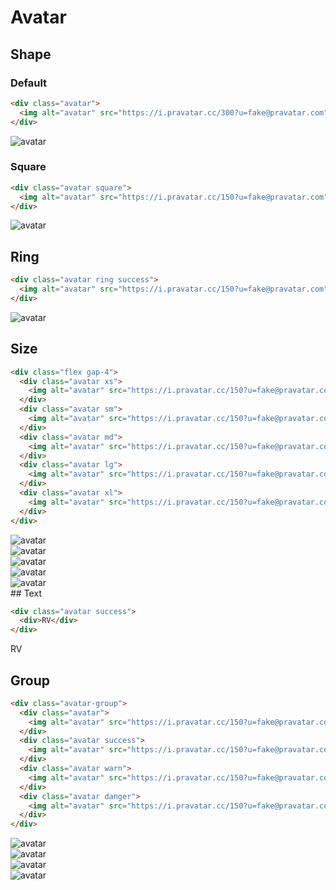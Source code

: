 # Avatar

## Shape

### Default

```html
<div class="avatar">
  <img alt="avatar" src="https://i.pravatar.cc/300?u=fake@pravatar.com" />
</div>
```

<div className="avatar">
  <img alt="avatar" src="https://i.pravatar.cc/300?u=fake@pravatar.com" />
</div>

### Square

```html
<div class="avatar square">
  <img alt="avatar" src="https://i.pravatar.cc/150?u=fake@pravatar.com" />
</div>
```

<div className="avatar square">
  <img alt="avatar" src="https://i.pravatar.cc/150?u=fake@pravatar.com" />
</div>

## Ring

```html
<div class="avatar ring success">
  <img alt="avatar" src="https://i.pravatar.cc/150?u=fake@pravatar.com" />
</div>
```

<div className="avatar ring success">
  <img alt="avatar" src="https://i.pravatar.cc/150?u=fake@pravatar.com" />
</div>

## Size

```html
<div class="flex gap-4">
  <div class="avatar xs">
    <img alt="avatar" src="https://i.pravatar.cc/150?u=fake@pravatar.com" />
  </div>
  <div class="avatar sm">
    <img alt="avatar" src="https://i.pravatar.cc/150?u=fake@pravatar.com" />
  </div>
  <div class="avatar md">
    <img alt="avatar" src="https://i.pravatar.cc/150?u=fake@pravatar.com" />
  </div>
  <div class="avatar lg">
    <img alt="avatar" src="https://i.pravatar.cc/150?u=fake@pravatar.com" />
  </div>
  <div class="avatar xl">
    <img alt="avatar" src="https://i.pravatar.cc/150?u=fake@pravatar.com" />
  </div>
</div>
```

<div className="flex gap-4">
  <div className="avatar xs">
    <img alt="avatar" src="https://i.pravatar.cc/150?u=fake@pravatar.com" />
  </div>
  <div className="avatar sm">
    <img alt="avatar" src="https://i.pravatar.cc/150?u=fake@pravatar.com" />
  </div>
  <div className="avatar md">
    <img alt="avatar" src="https://i.pravatar.cc/150?u=fake@pravatar.com" />
  </div>
  <div className="avatar lg">
    <img alt="avatar" src="https://i.pravatar.cc/150?u=fake@pravatar.com" />
  </div>
  <div className="avatar xl">
    <img alt="avatar" src="https://i.pravatar.cc/150?u=fake@pravatar.com" />
  </div>
</div>
## Text

```html
<div class="avatar success">
  <div>RV</div>
</div>
```

<div className="avatar success">
  <div>RV</div>
</div>

## Group

```html
<div class="avatar-group">
  <div class="avatar">
    <img alt="avatar" src="https://i.pravatar.cc/150?u=fake@pravatar.com" />
  </div>
  <div class="avatar success">
    <img alt="avatar" src="https://i.pravatar.cc/150?u=fake@pravatar.com" />
  </div>
  <div class="avatar warn">
    <img alt="avatar" src="https://i.pravatar.cc/150?u=fake@pravatar.com" />
  </div>
  <div class="avatar danger">
    <img alt="avatar" src="https://i.pravatar.cc/150?u=fake@pravatar.com" />
  </div>
</div>
```

<div className="avatar-group">
  <div className="avatar">
    <img alt="avatar" src="https://i.pravatar.cc/150?u=fake@pravatar.com" />
  </div>
  <div className="avatar success">
    <img alt="avatar" src="https://i.pravatar.cc/150?u=fake@pravatar.com" />
  </div>
  <div className="avatar warn">
    <img alt="avatar" src="https://i.pravatar.cc/150?u=fake@pravatar.com" />
  </div>
  <div className="avatar danger">
    <img alt="avatar" src="https://i.pravatar.cc/150?u=fake@pravatar.com" />
  </div>
</div>
